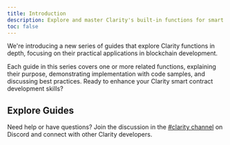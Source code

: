 ```yaml
---
title: Introduction
description: Explore and master Clarity's built-in functions for smart contract development.
toc: false
---
```



<Callout title="New Series" type="info">
We're introducing a new series of guides that explore Clarity functions in depth, focusing on their practical applications in blockchain development.
</Callout>

Each guide in this series covers one or more related functions, explaining their purpose, demonstrating implementation with code samples, and discussing best practices. Ready to enhance your Clarity smart contract development skills?

## Explore Guides

<Cards>
  <SecondaryCard
    href="/stacks/clarity/basic-arithmetic"
    title="Arithmetic Operations"
    description="Master basic and advanced arithmetic functions for precise calculations in smart contracts."
  />
  <SecondaryCard
    href="/stacks/clarity/access-control"
    title="Access control"
    description="Discover functions for interacting with blockchain data, including block information and transaction details."
  />
  <SecondaryCard
    href="/stacks/clarity/handling-optionals-and-errors"
    title="Handling optionals and errors"
    description="Safely handling optional values and error cases in Clarity smart contracts."
  />
</Cards>

Need help or have questions? Join the discussion in the [#clarity channel](https://stacks.chat) on Discord and connect with other Clarity developers.
